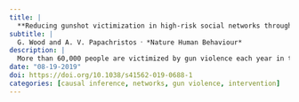 ```yaml
---
title: |
  **Reducing gunshot victimization in high-risk social networks through direct and spillover effects**
subtitle: |
  G. Wood and A. V. Papachristos ⸱ *Nature Human Behaviour*
description: |
  More than 60,000 people are victimized by gun violence each year in the United States. A large share of victims cluster in bounded and identifiable social networks. Despite a growing number of violence reduction programmes that leverage networks to broaden programmatic effects, there is little evidence that reductions in victimization are achieved through spillover effects on the peers of participants. This study estimates the direct and spillover effects of a gun violence field intervention in Chicago. Using a quasi-experimental design, we test whether a desistance-based programme reduced gunshot victimization among 2,349 participants. The study uses co-arrest network data to further test spillover effects on 6,132 non-participants. Direct effects were associated with a 3.2-percentage point reduction in victimization among seeds over two years, while potential spillover was associated with a 1.5-percentage point reduction among peers. Findings suggest that peer influence and the structure of networks might be leveraged to amplify gun violence reduction efforts.
date: "08-19-2019"
doi: https://doi.org/10.1038/s41562-019-0688-1
categories: [causal inference, networks, gun violence, intervention]
---
```

